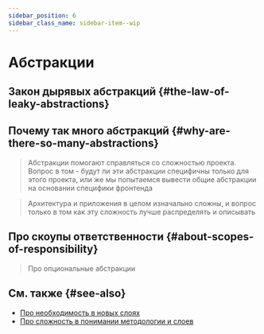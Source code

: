 ```yaml
---
sidebar_position: 6
sidebar_class_name: sidebar-item--wip
---
```



# Абстракции

<WIP ticket="186" />

## Закон дырявых абстракций {#the-law-of-leaky-abstractions}

## Почему так много абстракций {#why-are-there-so-many-abstractions}

> Абстракции помогают справляться со сложностью проекта. Вопрос в том - будут ли эти абстракции специфичны только для этого проекта, или же мы попытаемся вывести общие абстракции на основании специфики фронтенда

> Архитектура и приложения в целом изначально сложны, и вопрос только в том как эту сложность лучше распределять и описывать

## Про скоупы ответственности {#about-scopes-of-responsibility}

> Про опциональные абстракции

## См. также {#see-also}
- [Про необходимость в новых слоях](https://t.me/feature_sliced/2801)
- [Про сложность в понимании методологии и слоев](https://t.me/feature_sliced/2619)
